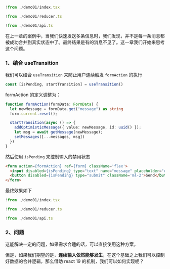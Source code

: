 
<Preview><Demo01 /></Preview>
<CodeTabs>
```jsx !!tabs index.tsx -c
!from ./demo01/index.tsx
```

```jsx !!tabs reducer.ts -c
!from ./demo01/reducer.ts
```

```jsx !!tabs api.ts -c
!from ./demo01/api.ts
```
</CodeTabs>

在上一章的案例中，当我们快速发送多条信息时，我们发现，并不是每一条消息都被成功合并到真实状态中了。最终结果是有的消息不见了。这一章我们开始来思考这个问题。

### 1、结合 useTransition

我们可以结合 `useTransition` 来防止用户连续触发 `formAction` 的执行

```js
const [isPending, startTransition] = useTransition()
```

formAction 的定义调整为：

```ts
function formAction(formData: FormData) {
  let newMessage = formData.get("message") as string
  form.current.reset();

  startTransition(async () => {
    addOptimisticMessage({ value: newMessage, id: uuid() });
    let msg = await getMessage(newMessage);
    setMessages([...messages, msg])
  })
}
```

然后使用 `isPending` 来控制输入的禁用状态

```html
<form action={formAction} ref={form} className='flex'>
  <input disabled={isPending} type="text" name="message" placeholder="enter your message" />
  <button disabled={isPending} type="submit" className='ml-2'>Send</button>
</form>
```

最终效果如下

<Preview><Demo01 /></Preview>
<CodeTabs>
```jsx !!tabs index.tsx -c
!from ./demo01/index.tsx
```

```jsx !!tabs reducer.ts -c
!from ./demo01/reducer.ts
```

```jsx !!tabs api.ts -c
!from ./demo01/api.ts
```
</CodeTabs>



### 2、问题

这能解决一定的问题，如果需求合适的话，可以直接使用这种方案。

但是，如果我们期望的是，**连续输入依然能够发生**，在这个基础之上我们可以控制好数据的合并逻辑，那么借助 react 19 的机制，我们可以如何实现呢？

